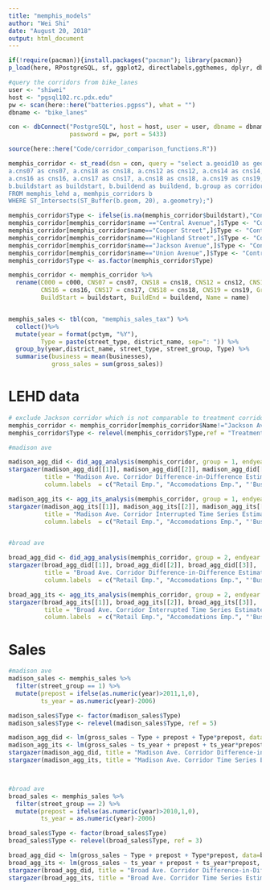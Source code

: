 ```yaml
---
title: "memphis_models"
author: "Wei Shi"
date: "August 20, 2018"
output: html_document
---
```


```r
if(!require(pacman)){install.packages("pacman"); library(pacman)}
p_load(here, RPostgreSQL, sf, ggplot2, directlabels,ggthemes, dplyr, dbplyr, stargazer,cowplot)

#query the corridors from bike_lanes
user <- "shiwei"
host <- "pgsql102.rc.pdx.edu"
pw <- scan(here::here("batteries.pgpss"), what = "")
dbname <- "bike_lanes"

con <- dbConnect("PostgreSQL", host = host, user = user, dbname = dbname, 
                 password = pw, port = 5433)

source(here::here("Code/corridor_comparison_functions.R"))

memphis_corridor <- st_read(dsn = con, query = "select a.geoid10 as geoid, a.c000 as c000,
a.cns07 as cns07, a.cns18 as cns18, a.cns12 as cns12, a.cns14 as cns14, a.cns15 as cns15, 
a.cns16 as cns16, a.cns17 as cns17, a.cns18 as cns18, a.cns19 as cns19, b.name as Name, 
b.buildstart as buildstart, b.buildend as buildend, b.group as corridor_group, a.year as year, a.geometry
FROM memphis_lehd a, memhpis_corridors b
WHERE ST_Intersects(ST_Buffer(b.geom, 20), a.geometry);")

memphis_corridor$Type <- ifelse(is.na(memphis_corridor$buildstart),"Control", "Treatment")
memphis_corridor[memphis_corridor$name =="Central Avenue",]$Type <- "Control: Central"
memphis_corridor[memphis_corridor$name=="Cooper Street",]$Type <- "Control: Cooper"
memphis_corridor[memphis_corridor$name=="Highland Street",]$Type <- "Control: Highland"
memphis_corridor[memphis_corridor$name=="Jackson Avenue",]$Type <- "Control: Jackson"
memphis_corridor[memphis_corridor$name=="Union Avenue",]$Type <- "Control: Union"
memphis_corridor$Type <- as.factor(memphis_corridor$Type)

memphis_corridor <- memphis_corridor %>%
  rename(C000 = c000, CNS07 = cns07, CNS18 = cns18, CNS12 = cns12, CNS14 = cns14, CNS15 = cns15,
         CNS16 = cns16, CNS17 = cns17, CNS18 = cns18, CNS19 = cns19, Group = corridor_group,
         BuildStart = buildstart, BuildEnd = buildend, Name = name)


memphis_sales <- tbl(con, "memphis_sales_tax") %>% 
  collect()%>% 
  mutate(year = format(pctym, "%Y"),
         Type = paste(street_type, district_name, sep=": ")) %>% 
  group_by(year,district_name, street_type, street_group, Type) %>% 
  summarise(business = mean(businesses),
            gross_sales = sum(gross_sales))
```

# LEHD data
```r
# exclude Jackson corridor which is not comparable to treatment corridor
memphis_corridor <- memphis_corridor[memphis_corridor$Name!="Jackson Avenue",]
memphis_corridor$Type <- relevel(memphis_corridor$Type,ref = "Treatment")

#madison ave

madison_agg_did <- did_agg_analysis(memphis_corridor, group = 1, endyear = 2011)
stargazer(madison_agg_did[[1]], madison_agg_did[[2]], madison_agg_did[[3]], 
          title = "Madison Ave. Corridor Difference-in-Difference Estimates", 
          column.labels  = c("Retail Emp.", "Accomodations Emp.", "'Business' Emp."), type = "html")

madison_agg_its <- agg_its_analysis(memphis_corridor, group = 1, endyear = 2011)
stargazer(madison_agg_its[[1]], madison_agg_its[[2]], madison_agg_its[[3]], 
          title = "Madison Ave. Corridor Interrupted Time Series Estimates", 
          column.labels  = c("Retail Emp.", "Accomodations Emp.", "'Business' Emp."), type = "html")


#broad ave

broad_agg_did <- did_agg_analysis(memphis_corridor, group = 2, endyear = 2010)
stargazer(broad_agg_did[[1]], broad_agg_did[[2]], broad_agg_did[[3]], 
          title = "Broad Ave. Corridor Difference-in-Difference Estimates", 
          column.labels  = c("Retail Emp.", "Accomodations Emp.", "'Business' Emp."), type = "html")

broad_agg_its <- agg_its_analysis(memphis_corridor, group = 2, endyear = 2010)
stargazer(broad_agg_its[[1]], broad_agg_its[[2]], broad_agg_its[[3]], 
          title = "Broad Ave. Corridor Interrupted Time Series Estimates", 
          column.labels  = c("Retail Emp.", "Accomodations Emp.", "'Business' Emp."), type = "html")


```


# Sales
```r

#madison ave
madison_sales <- memphis_sales %>% 
  filter(street_group == 1) %>% 
  mutate(prepost = ifelse(as.numeric(year)>2011,1,0),
         ts_year = as.numeric(year)-2006)

madison_sales$Type <- factor(madison_sales$Type)
madison_sales$Type <- relevel(madison_sales$Type, ref = 5)

madison_agg_did <- lm(gross_sales ~ Type + prepost + Type*prepost, data=madison_sales)
madison_agg_its <- lm(gross_sales ~ ts_year + prepost + ts_year*prepost, data=madison_sales)
stargazer(madison_agg_did, title = "Madison Ave. Corridor Difference-in-Difference Estimates", type = "html")
stargazer(madison_agg_its, title = "Madison Ave. Corridor Time Series Estimates", type = "html")



#broad ave
broad_sales <- memphis_sales %>% 
  filter(street_group == 2) %>% 
  mutate(prepost = ifelse(as.numeric(year)>2010,1,0),
         ts_year = as.numeric(year)-2006)

broad_sales$Type <- factor(broad_sales$Type)
broad_sales$Type <- relevel(broad_sales$Type, ref = 3)

broad_agg_did <- lm(gross_sales ~ Type + prepost + Type*prepost, data=broad_sales)
broad_agg_its <- lm(gross_sales ~ ts_year + prepost + ts_year*prepost, data=broad_sales)
stargazer(broad_agg_did, title = "Broad Ave. Corridor Difference-in-Difference Estimates", type = "html")
stargazer(broad_agg_its, title = "Broad Ave. Corridor Time Series Estimates", type = "html")


```